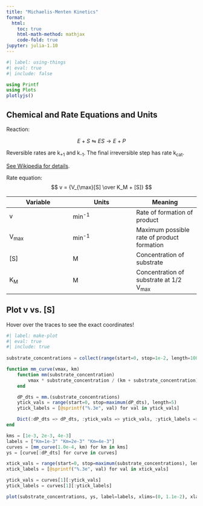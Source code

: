 ```yaml
---
title: "Michaelis-Menten Kinetics"
format:
  html:
    toc: true
    html-math-method: mathjax
    code-fold: true
jupyter: julia-1.10
---
```


```julia
#| label: using-things
#| eval: true
#| include: false

using Printf
using Plots
plotlyjs()
```

## Chemical and Rate Equations and Units

Reaction:

$$ E + S \leftrightharpoons ES \rightarrow E + P$$

Reversible rates are k<sub>+1</sub> and k<sub>-1</sub>. The final irreversible step has rate k<sub>cat</sub>.

[See Wikipedia for details](https://en.wikipedia.org/wiki/Michaelis%E2%80%93Menten_kinetics#Model).

Rate equation:
$$ v = {V_{\max}[S] \over K_M + [S]} $$

| Variable | Units | Meaning |
|---|---|---|
| v | min<sup>-1</sup> | Rate of formation of product |
| V<sub>max</sub> | min<sup>-1</sup> | Maximum possible rate of product formation |
| [S] | M | Concentration of substrate |
| K<sub>M</sub> | M | Concentration of substrate at 1/2 V<sub>max</sub> |

## Plot v vs. [S]

Hover over the traces to see the exact coordinates!

```julia
#| label: make-plot
#| eval: true
#| include: true
  
substrate_concentrations = collect(range(start=0, stop=1e-2, length=100))

function mm_curve(vmax, km)
    function mm(substrate_concentration)
        vmax * substrate_concentration / (km + substrate_concentration)
    end

    dP_dts = mm.(substrate_concentrations)
    ytick_vals = range(start=0, stop=maximum(dP_dts), length=5)
    ytick_labels = [@sprintf("%.3e", val) for val in ytick_vals]

    Dict(:dP_dts => dP_dts, :ytick_vals => ytick_vals, :ytick_labels => ytick_labels)
end

kms = [1e-3, 2e-3, 4e-3]
labels = ["Km=1e-3" "Km=2e-3" "Km=4e-3"]
curves = [mm_curve(1.0e-4, km) for km in kms]
ys = [curve[:dP_dts] for curve in curves]

xtick_vals = range(start=0, stop=maximum(substrate_concentrations), length=5)
xtick_labels = [@sprintf("%.3e", val) for val in xtick_vals]

ytick_vals = curves[1][:ytick_vals]
ytick_labels = curves[1][:ytick_labels]

plot(substrate_concentrations, ys, label=labels, xlims=(0, 1.1e-2), xlabel="[S] (M)", ylabel="v (M/min)", xticks=(xtick_vals, xtick_labels), yticks=(ytick_vals, ytick_labels), linewidth=3)
```
